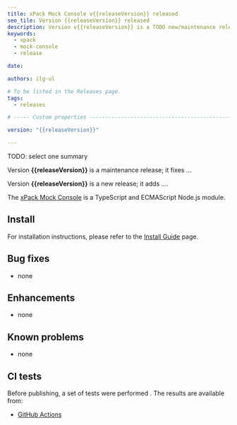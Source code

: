 ```yaml
---
title: xPack Mock Console v{{releaseVersion}} released
seo_tile: Version {{releaseVersion}} released
description: Version v{{releaseVersion}} is a TODO new/maintenance release
keywords:
  - xpack
  - mock-console
  - release

date:

authors: ilg-ul

# To be listed in the Releases page.
tags:
  - releases

# ----- Custom properties -----------------------------------------------------

version: "{{releaseVersion}}"

---
```




TODO: select one summary

Version **{{releaseVersion}}** is a maintenance release; it fixes ...

Version **{{releaseVersion}}** is a new release; it adds ....

<!-- truncate -->

<PageMetadata title={frontMatter.seo_title} />

The [xPack Mock Console](https://xpack.github.io/mock-console-ts/)
is a TypeScript and ECMAScript Node.js module.

<Prerequisites/>

## Install

For installation instructions, please refer to the
[Install Guide](/docs/install/)
page.

## Bug fixes

- none

## Enhancements

- none

## Known problems

- none

## CI tests

Before publishing, a set of tests were performed .
The results are available from:

- [GitHub Actions](https://github.com/xpack/mock-console-ts/actions)

